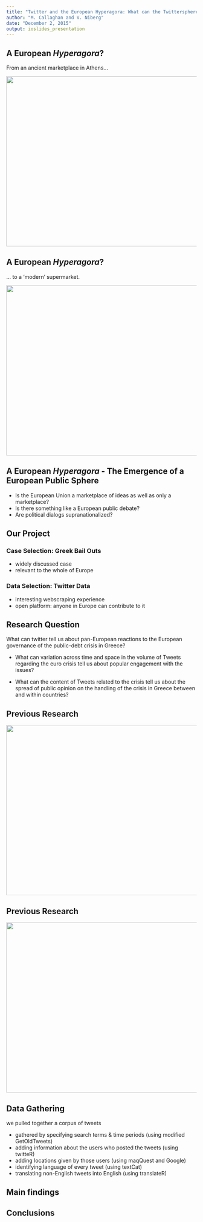 ```yaml
---
title: "Twitter and the European Hyperagora: What can the Twittersphere Tell us about Political Deliberation and Opinions in Europe?"
author: "M. Callaghan and V. Niberg"
date: "December 2, 2015"
output: ioslides_presentation
---
```


## A European *Hyperagora*?

From an ancient marketplace in Athens...

<div align="center">
<img src="../../img/agoraathens.jpg" width=600 height=450>
</div>



## A European *Hyperagora*?

... to a 'modern' supermarket.

<div align="center">
<img src="../../img/hypermodernhypermarket.jpg" width=600 height=450>
</div>



## A European *Hyperagora* - The Emergence of a European Public Sphere

* Is the European Union a marketplace of ideas as well as only a marketplace? 
* Is there something like a European public debate?
* Are political dialogs supranationalized?


## Our Project

### Case Selection: **Greek Bail Outs** 
- widely discussed case
- relevant to the whole of Europe

### Data Selection: **Twitter Data**
- interesting webscraping experience
- open platform: anyone in Europe can contribute to it

## Research Question

What can twitter tell us about pan-European reactions to the European governance of the public-debt crisis in Greece? 
 
* What can variation across time and space in the volume of Tweets regarding the euro crisis tell us about popular engagement with the issues?

* What can the content of Tweets related to the crisis tell us about the spread of public opinion on the handling of the crisis in Greece between and within countries?

## Previous Research

<div align="center">
<img src="../../img/Greece-twitter-1.jpg" width=600 height=450>
</div>

## Previous Research

<div align="center">
<img src="../../img/Greece-twitter-2.png" width=600 height=450>
</div>

## Data Gathering 

we pulled together a corpus of tweets 

- gathered by specifying search terms & time periods (using modified GetOldTweets)
- adding information about the users who posted the tweets (using twitteR)
- adding locations given by those users (using maqQuest and Google)
- identifying language of every tweet (using textCat)
- translating non-English tweets into English (using translateR)

## Main findings


## Conclusions


